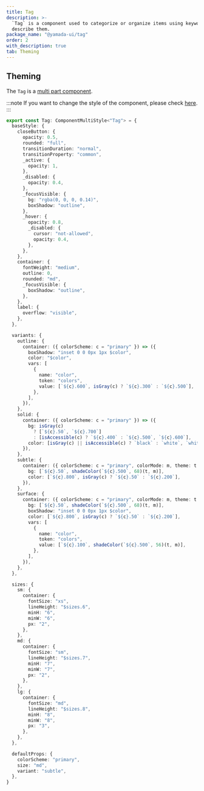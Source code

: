 ```yaml
---
title: Tag
description: >-
  `Tag` is a component used to categorize or organize items using keywords that
  describe them.
package_name: "@yamada-ui/tag"
order: 2
with_description: true
tab: Theming
---
```


## Theming

The `Tag` is a [multi part component](/styled-system/theming/component-styles#multi-part-components).

:::note
If you want to change the style of the component, please check [here](/styled-system/theming/customize-theme#changing-the-style-of-components).
:::

```ts
export const Tag: ComponentMultiStyle<"Tag"> = {
  baseStyle: {
    closeButton: {
      opacity: 0.5,
      rounded: "full",
      transitionDuration: "normal",
      transitionProperty: "common",
      _active: {
        opacity: 1,
      },
      _disabled: {
        opacity: 0.4,
      },
      _focusVisible: {
        bg: "rgba(0, 0, 0, 0.14)",
        boxShadow: "outline",
      },
      _hover: {
        opacity: 0.8,
        _disabled: {
          cursor: "not-allowed",
          opacity: 0.4,
        },
      },
    },
    container: {
      fontWeight: "medium",
      outline: 0,
      rounded: "md",
      _focusVisible: {
        boxShadow: "outline",
      },
    },
    label: {
      overflow: "visible",
    },
  },

  variants: {
    outline: {
      container: ({ colorScheme: c = "primary" }) => ({
        boxShadow: "inset 0 0 0px 1px $color",
        color: "$color",
        vars: [
          {
            name: "color",
            token: "colors",
            value: [`${c}.600`, isGray(c) ? `${c}.300` : `${c}.500`],
          },
        ],
      }),
    },
    solid: {
      container: ({ colorScheme: c = "primary" }) => ({
        bg: isGray(c)
          ? [`${c}.50`, `${c}.700`]
          : [isAccessible(c) ? `${c}.400` : `${c}.500`, `${c}.600`],
        color: [isGray(c) || isAccessible(c) ? `black` : `white`, `white`],
      }),
    },
    subtle: {
      container: ({ colorScheme: c = "primary", colorMode: m, theme: t }) => ({
        bg: [`${c}.50`, shadeColor(`${c}.500`, 68)(t, m)],
        color: [`${c}.800`, isGray(c) ? `${c}.50` : `${c}.200`],
      }),
    },
    surface: {
      container: ({ colorScheme: c = "primary", colorMode: m, theme: t }) => ({
        bg: [`${c}.50`, shadeColor(`${c}.500`, 68)(t, m)],
        boxShadow: "inset 0 0 0px 1px $color",
        color: [`${c}.800`, isGray(c) ? `${c}.50` : `${c}.200`],
        vars: [
          {
            name: "color",
            token: "colors",
            value: [`${c}.100`, shadeColor(`${c}.500`, 56)(t, m)],
          },
        ],
      }),
    },
  },

  sizes: {
    sm: {
      container: {
        fontSize: "xs",
        lineHeight: "$sizes.6",
        minH: "6",
        minW: "6",
        px: "2",
      },
    },
    md: {
      container: {
        fontSize: "sm",
        lineHeight: "$sizes.7",
        minH: "7",
        minW: "7",
        px: "2",
      },
    },
    lg: {
      container: {
        fontSize: "md",
        lineHeight: "$sizes.8",
        minH: "8",
        minW: "8",
        px: "3",
      },
    },
  },

  defaultProps: {
    colorScheme: "primary",
    size: "md",
    variant: "subtle",
  },
}
```
